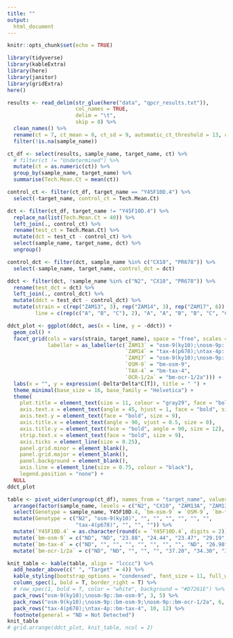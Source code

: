 ```yaml
---
title: ""
output: 
  html_document
---
```


```r
knitr::opts_chunk$set(echo = TRUE)

library(tidyverse)
library(kableExtra)
library(here)
library(janitor)
library(gridExtra)
here()

```

```r

results <- read_delim(str_glue(here("data", "qpcr_results.txt")),
                      col_names = TRUE, 
                      delim = "\t", 
                      skip = 8) %>%
  clean_names() %>%
  rename(ct = 7, ct_mean = 8, ct_sd = 9, automatic_ct_threshold = 13, ct_threshold = 14, ) %>%
  filter(!is.na(sample_name))

ct_df <- select(results, sample_name, target_name, ct) %>%
  # filter(ct != "Undetermined") %>%
  mutate(ct = as.numeric(ct)) %>%
  group_by(sample_name, target_name) %>%
  summarise(Tech.Mean.Ct = mean(ct))

control_ct <- filter(ct_df, target_name == "Y45F10D.4") %>%
  select(-target_name, control_ct = Tech.Mean.Ct) 

dct <- filter(ct_df, target_name != "Y45F10D.4") %>%
  replace_na(list(Tech.Mean.Ct = 40)) %>%
  left_join(., control_ct) %>%
  rename(test_ct = Tech.Mean.Ct) %>%
  mutate(dct = test_ct - control_ct) %>%
  select(sample_name, target_name, dct) %>%
  ungroup() 

control_dct <- filter(dct, sample_name %in% c("CX10", "PR678")) %>%
  select(-sample_name, target_name, control_dct = dct)

ddct <- filter(dct, !sample_name %in% c("N2", "CX10", "PR678")) %>%
  rename(test_dct = dct) %>%
  left_join(., control_dct) %>%
  mutate(ddct = test_dct - control_dct) %>%
  mutate(strain = c(rep("ZAM13", 3), rep("ZAM14", 3), rep("ZAM17", 6)),
         line = c(rep(c("A", "B", "C"), 2), "A", "A", "B", "B", "C", "C"))

ddct_plot <- ggplot(ddct, aes(x = line, y = -ddct)) +
  geom_col() +
  facet_grid(cols = vars(strain, target_name), space = "free", scales = "free",
             labeller = as_labeller(c(`ZAM13` = "osm-9(ky10);\nosm-9p::bm-osm-9", 
                                      `ZAM14` = "tax-4(p678);\ntax-4p::bm-tax-4",
                                      `ZAM17` = "osm-9(ky10);\nosm-9p::bm-osm-9;\nosm-9p::bm-ocr-1/2a",
                                      `OSM-9` = "bm-osm-9",
                                      `TAX-4` = "bm-tax-4",
                                      `OCR-1/2a` = "bm-ocr-1/2a"))) +
  labs(x = "", y = expression(-Delta*Delta*C[T]), title = " ") +
  theme_minimal(base_size = 16, base_family = "Helvetica") +
  theme(
    plot.title = element_text(size = 11, colour = "gray29", face = "bold", hjust = 0.5),
    axis.text.x = element_text(angle = 45, hjust = 1, face = "bold", size = 10),
    axis.text.y = element_text(face = "bold", size = 9),
    axis.title.x = element_text(angle = 90, vjust = 0.5, size = 0),
    axis.title.y = element_text(face = "bold", angle = 90, size = 12),
    strip.text.x = element_text(face = "bold", size = 9),
    axis.ticks = element_line(size = 0.25),
    panel.grid.minor = element_blank(),
    panel.grid.major = element_blank(),
    panel.background = element_blank(),
    axis.line = element_line(size = 0.75, colour = "black"),
    legend.position = "none") +
  NULL
ddct_plot
```

```r
table <- pivot_wider(ungroup(ct_df), names_from = "target_name", values_from = "Tech.Mean.Ct") %>%
  arrange(factor(sample_name, levels = c("N2", "CX10", "ZAM13A", "ZAM13B", "ZAM13C", "ZAM17A", "ZAM17B", "ZAM17C", "PR678", "ZAM14A", "ZAM14B", "ZAM14C"))) %>%
  select(Genotype = sample_name, Y45F10D.4, `bm-osm-9` = `OSM-9`, `bm-tax-4` = `TAX-4`, `bm-ocr-1/2a` = `OCR-1/2a`) %>%
  mutate(Genotype = c("N2", "osm-9(ky10)", "", "", "", "", "", "",
                      "tax-4(p678)", "", "", "")) %>%
  mutate(`Y45F10D.4` = as.character(round(x = `Y45F10D.4`, digits = 2))) %>%
  mutate(`bm-osm-9` = c("ND", "ND", "23.88", "24.44", "23.47", "29.19", "26.91", "27.51", "", "", "", "")) %>%
  mutate(`bm-tax-4` = c("ND", "", "", "", "", "", "", "", "ND", "26.98", "34.38", "26.13")) %>%
  mutate(`bm-ocr-1/2a` = c("ND", "ND", "", "", "", "37.20", "34.30", "33.90", "", "", "", ""))

knit_table <- kable(table, align = "lcccc") %>%
  add_header_above(c(" ", "Target" = 4)) %>%
  kable_styling(bootstrap_options = "condensed", font_size = 11, full_width = F, position = "center") %>%
  column_spec(1, bold = T, border_right = T) %>%
  # row_spec(1, bold = T, color = "white", background = "#D7261E") %>%
  pack_rows("osm-9(ky10);\nosm-9p::bm-osm-9", 3, 5) %>%
  pack_rows("osm-9(ky10);\nosm-9p::bm-osm-9;\nosm-9p::bm-ocr-1/2a", 6, 8) %>%
  pack_rows("tax-4(p678);\ntax-4p::bm-tax-4", 10, 12) %>%
  footnote(general = "ND = Not Detected")
knit_table
# grid.arrange(ddct_plot, knit_table, ncol = 2)
```


